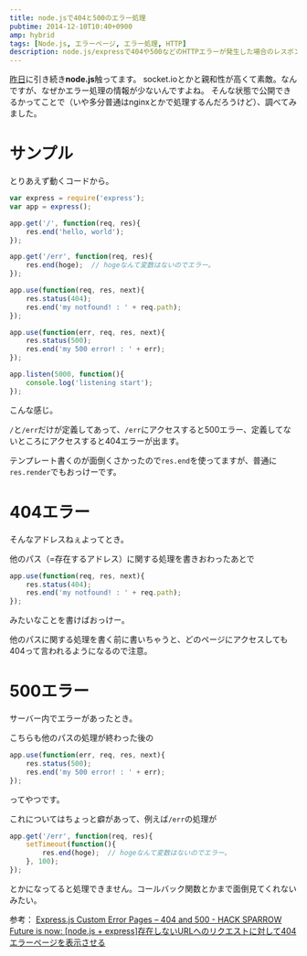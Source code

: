 ```yaml
---
title: node.jsで404と500のエラー処理
pubtime: 2014-12-10T10:40+0900
amp: hybrid
tags: [Node.js, エラーページ, エラー処理, HTTP]
description: node.js/expressで404や500などのHTTPエラーが発生した場合のレスポンスをカスタマイズする方法です。
---
```


[昨日](/blog/2014/12/nodejs-nunjucks)に引き続き<strong>node.js</strong>触ってます。
socket.ioとかと親和性が高くて素敵。なんですが、なぜかエラー処理の情報が少ないんですよね。
そんな状態で公開できるかってことで（いや多分普通はnginxとかで処理するんだろうけど）、調べてみました。

# サンプル
とりあえず動くコードから。

``` javascript
var express = require('express');
var app = express();

app.get('/', function(req, res){
    res.end('hello, world');
});

app.get('/err', function(req, res){
    res.end(hoge);  // hogeなんて変数はないのでエラー。
});

app.use(function(req, res, next){
    res.status(404);
    res.end('my notfound! : ' + req.path);
});

app.use(function(err, req, res, next){
    res.status(500);
    res.end('my 500 error! : ' + err);
});

app.listen(5000, function(){
    console.log('listening start');
});
```
こんな感じ。

`/`と`/err`だけが定義してあって、`/err`にアクセスすると500エラー、定義してないところにアクセスすると404エラーが出ます。

テンプレート書くのが面倒くさかったので`res.end`を使ってますが、普通に`res.render`でもおっけーです。

# 404エラー
そんなアドレスねぇよってとき。

他のパス（=存在するアドレス）に関する処理を書きおわったあとで
``` javascript
app.use(function(req, res, next){
    res.status(404);
    res.end('my notfound! : ' + req.path);
});
```
みたいなことを書けばおっけー。

他のパスに関する処理を書く前に書いちゃうと、どのページにアクセスしても404って言われるようになるので注意。

# 500エラー
サーバー内でエラーがあったとき。

こちらも他のパスの処理が終わった後の
``` javascript
app.use(function(err, req, res, next){
    res.status(500);
    res.end('my 500 error! : ' + err);
});
```
ってやつです。

これについてはちょっと癖があって、例えば`/err`の処理が
``` javascript
app.get('/err', function(req, res){
    setTimeout(function(){
        res.end(hoge);  // hogeなんて変数はないのでエラー。
    }, 100);
});
```
とかになってると処理できません。コールバック関数とかまで面倒見てくれないみたい。

参考：
[Express.js Custom Error Pages – 404 and 500 - HACK SPARROW](http://www.hacksparrow.com/express-js-custom-error-pages-404-and-500.html)
[Future is now: [node.js + express]存在しないURLへのリクエストに対して404エラーページを表示させる](http://future-is-now-k02.blogspot.jp/2012/11/nodejs-expressurl404.html)
